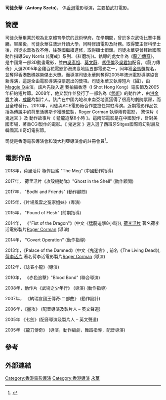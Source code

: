 {{BLPsources|time=2021-02-05T18:14:23+00:00}}
{{藝人
| 姓名 = [[司徒永華|司徒永華]] 
| 類型 = 導演
| 英文名 = [[Antony_Szeto|Antony Szeto]] 
| 羅馬拼音 = Szeto Wing Wah
| 圖片 = Directors chair.jpg
| image_size  = 200px 
| 圖片簡介 = 司徒永華
| 國籍 = {{CNHK}} {{USA}} 
| 出生日期 = {{birth_date_and_age|1964|12|9}}
| 出生地點 = 澳州雪梨
| 職業 = [[電影導演|電影導演]]、[[演員|演員]]、[[電影監製|電影監製]]
| 語言 = [[粵語|粵語]]、[[英語|英語]]、[[普通話|普通話]]
| 教育程度 = 碩士
|母校 = [[邦德大學|邦德大學]]<br/>[[北京體育學院|北京體育學院]]
| 配偶 = {{marriage|[[司徒鈺芸|司徒鈺芸]]|2019}}
| 出道日期 = 2001年
| 活躍年代 = 2001年至今
| imdb = 0844038
}}


'''司徒永華'''（'''Antony Szeto''')，{{bd|1964年|12月9號}} 係[[香港|香港]]電影導演，主要拍武打電影。

==簡歷==
司徒永華畢業於現為北京體育學院的武術學府，在學期間，曾於多次武術比賽中獲勝。畢業後，司徒永華往澳洲升讀大學，同時修讀電影及財務。取得雙主修科學士後，司徒永華孜孜不倦，往英國繼續進修，取得碩士銜頭。司徒永華更曾拜師國際動作指導Guy Norris (《魔戒》系列、《紅磨坊》)。執導的處女作為《[[龍刀傳奇|龍刀傳奇]]》，是中國第一部3D動畫電影，並由[[吳彥祖|吳彥祖]]、[[莫文蔚|莫文蔚]]、[[馮德倫|馮德倫]]及[[吳君如|吳君如]]配音。《龍刀傳奇》入選2005年金雞百花電影節港澳臺地區五部電影之一，同年獲[[金馬獎|金馬獎]]提名，並奪得香港數碼娛樂傑出大獎。而導演司徒永華則奪得2005年澳洲電影導演協會新導演，這是全由電影導演投票選出的獎項。司徒永華又執導短片《攝》，由[[Maggie_Q|Maggie Q]]主演。該片先後入選 我拍攝香港（I Shot Hong Kong）電影節及2005年紐約短片節。2008年，他又製作並發行了一部名為《[[武術|武術]]》的動作片，由[[洪金寶|洪金寶]]主演，[[成龍|成龍]]為製片人。該片在中國內地和東南亞地區獲得了很高的劇院票房，而且全球發行。2010年，司徒與ACE電影廠合作並擔任常駐導演。近期電影作品包括為傳說中的荷里活奧斯卡獲獎監製，Roger Corman 執導兩套電影， 驚悚片《 鬼迷宮 》及 動作故事片《 猛龍追擊8小時 》。這兩部電影是在中國製作，針對美國市場，著重CGI製作的電影。《 鬼迷宮 》還入選了西班牙Sitges國際奇幻影展及韓國富川奇幻電影節。

司徒是香港電影導演會和澳大利亞導演會的註冊會員<ref>{{cite web |title=香港電影導演大全 |url=http://www.hkfilmdirectors.com/zh-hk/director/szeto-antony |access-date=2021-01-10 |archive-date=2020-09-25 |archive-url=https://web.archive.org/web/20200925044313/http://www.hkfilmdirectors.com/zh-hk/director/szeto-antony |dead-url=yes }}</ref>。

==電影作品==

2018年，荷里活片 極悍巨鯊 "The Meg" (中國動作指導)

2017年， 荷里活片《攻殼機動隊》"Ghost in the Shell" (動作顧問)

2017年， "Bodhi and Friends" (動作顧問)

2015年，《片場風雲之冤家姐妹》(導演) 

2015年，	"Pound of Flesh" (前期指導)

2014年， 《"Fist of the Dragon"》(中文《猛龍追擊8小時》), [[荷李活片|荷李活片]] 著名荷李活電影製片[[Roger_Corman|Roger Corman]] (導演)

2014年， "Covert Operation" (動作指導)

2013年，《Palace of the Damned》(中文《鬼迷宮》, 前名《The Living Dead》),[[荷李活片|荷李活片]] 著名荷李活電影製片[[Roger_Corman|Roger Corman]] (導演)

2012年，《詠春小龍》(導演)

2010年， 《赤色追擊》"Blood Bond" (聯合導演)

2008年，動作片《武術之少年行》 (導演) (動作指導)

2007年， 《納瑞宣國王傳奇:二部曲》  (動作設計)

2006年，《墨攻》 (配音導演及製片人 –  英文聲道)

2005年 《七劍》(配音導演及製片人 –  英文聲道)

2005年 《龍刀傳奇》 (導演，動作編劇，舞蹈指導，配音導演)

==參考==
{{reflist}}

==外部連結==
{{hkmdb name|17219}}

[[Category:香港電影導演|Category:香港電影導演]]
[[Category:香港導演|Category:香港導演]]
[[Category:司徒姓|永華]]
